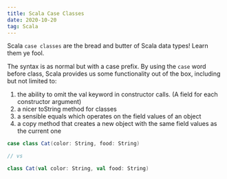 ```yaml
---
title: Scala Case Classes
date: 2020-10-20
tag: Scala
---
```


Scala `case classes` are the bread and butter of Scala data types! Learn them ye
fool.

The syntax is as normal but with a case prefix. By using the `case` word before
class, Scala provides us some functionality out of the box, including but not
limited to:

1. the ability to omit the val keyword in constructor calls. (A field for each
   constructor argument)
2. a nicer toString method for classes
3. a sensible equals which operates on the field values of an object
4. a copy method that creates a new object with the same field values as the
   current one

```Scala
case class Cat(color: String, food: String)

// vs

class Cat(val color: String, val food: String)
```
